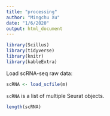 ```yaml
---
title: "processing"
author: "Mingchu Xu"
date: "1/6/2020"
output: html_document
---
```


```r
library(Scillus)
library(tidyverse)
library(knitr)
library(kableExtra)
```

Load scRNA-seq raw data:

```r
scRNA <- load_scfile(m)
```

`scRNA` is a list of multiple Seurat objects.

```r
length(scRNA)
```

